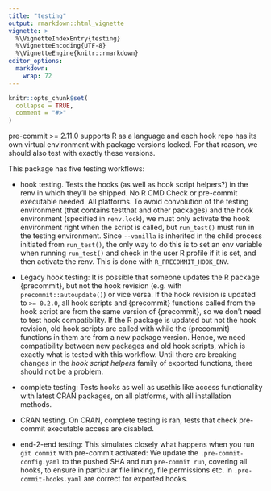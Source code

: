```yaml
---
title: "testing"
output: rmarkdown::html_vignette
vignette: >
  %\VignetteIndexEntry{testing}
  %\VignetteEncoding{UTF-8}
  %\VignetteEngine{knitr::rmarkdown}
editor_options: 
  markdown: 
    wrap: 72
---
```


```r
knitr::opts_chunk$set(
  collapse = TRUE,
  comment = "#>"
)
```

pre-commit \>= 2.11.0 supports R as a language and each hook repo has
its own virtual environment with package versions locked. For that
reason, we should also test with exactly these versions.

This package has five testing workflows:

-   hook testing. Tests the hooks (as well as hook script helpers?) in
    the renv in which they'll be shipped. No R CMD Check or pre-commit
    executable needed. All platforms. To avoid convolution of the
    testing environment (that contains testthat and other packages) and
    the hook environment (specified in `renv.lock`), we must only
    activate the hook environment right when the script is called, but
    `run_test()` must run in the testing environment. Since `--vanilla`
    is inherited in the child process initiated from `run_test()`, the
    only way to do this is to set an env variable when running
    `run_test()` and check in the user R profile if it is set, and then
    activate the renv. This is done with `R_PRECOMMIT_HOOK_ENV`.

-   Legacy hook testing: It is possible that someone updates the R
    package {precommit}, but not the hook revision (e.g. with
    `precommit::autoupdate()`) or vice versa. If the hook revision is
    updated to `>= 0.2.0`, all hook scripts and {precommit} functions
    called from the hook script are from the same version of
    {precommit}, so we don't need to test hook compatibility. If the R
    package is updated but not the hook revision, old hook scripts are
    called with while the {precommit} functions in them are from a new
    package version. Hence, we need compatibility between new packages
    and old hook scripts, which is exactly what is tested with this
    workflow. Until there are breaking changes in the *hook script
    helpers* family of exported functions, there should not be a
    problem.

-   complete testing: Tests hooks as well as usethis like access
    functionality with latest CRAN packages, on all platforms, with all
    installation methods.

-   CRAN testing. On CRAN, complete testing is ran, tests that check
    pre-commit executable access are disabled.

-   end-2-end testing: This simulates closely what happens when you run
    `git commit` with pre-commit activated: We update the
    `.pre-commit-config.yaml` to the pushed SHA and run
    `pre-commit run`, covering all hooks, to ensure in particular file
    linking, file permissions etc. in `.pre-commit-hooks.yaml` are
    correct for exported hooks.
